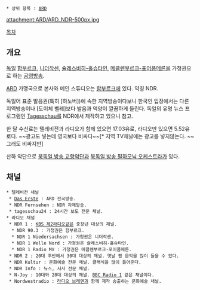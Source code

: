  * 상위 항목 : [[ARD]]

{{{+1 Norddeutscher Rundfunk }}}

attachment:ARD/ARD_NDR-500px.jpg

[[목차]]
== 개요 ==
[[독일]] [[함부르크]], [[니더작센]], [[슐레스비히-홀슈타인]], [[메클렌부르크-포어폼메른]]을 가청권으로 하는 [[공영방송]].

[[ARD]] 가맹국으로 본사와 메인 스튜디오는 [[함부르크]]에 있다. 약칭 NDR.

독일어 표준 발음권(특히 [하노버])에 속한 지역방송이다보니 한국인 입장에서는 다른 지역방송이나 [도이체 벨레]보다 발음과 억양이 깔끔하게 들린다. 독일의 유명 뉴스 프로그램인 [[Tagesschau]]를 NDR에서 제작하고 있으니 참고.

한 달 수신료는 텔레비전과 라디오가 함께 있으면 17.03유로, 라디오만 있으면 5.52유로다. ~~광고도 넣는데 영국보다 비싸다~~[* 지역 TV채널에는 광고를 넣지않는다. ~~그래도 비싸지만] 

산하 악단으로 [[북독일 방송 교향악단]]과 [[북독일 방송 필하모닉 오케스트라]]가 있다.

== 채널 ==
 * 텔레비전 채널
  * [[Das Erste]] : ARD 전국방송.
  * NDR Fernsehen : NDR 자체방송.
  * tagesschau24 : 24시간 보도 전문 채널.
 * 라디오 채널
  * NDR 1 : [[KBS 제2라디오]]같은 중장년 대상의 채널.
   * NDR 90.3 : 가청권은 함부르크.
   * NDR 1 Niedersachsen : 가청권은 니더작센.
   * NDR 1 Welle Nord : 가청권은 슐레스비히-홀슈타인.
   * NDR 1 Radio MV : 가청권은 메클렌부르크-포어폼메른.
  * NDR 2 : 20대 후반에서 30대 대상의 채널. 옛날 팝 음악을 많이 들을 수 있다.
  * NDR Kultur : 문화예술 전문 채널. 클래식을 많이 틀어준다.
  * NDR Info : 뉴스, 시사 전문 채널.
  * N-Joy : 10대와 20대 대상의 채널. [[BBC Radio 1]] 같은 채널이다.
  * Nordwestradio : [[라디오 브레멘]]과 함께 제작 송출하는 문화예술 채널.
